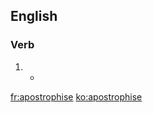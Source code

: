 ==English==

===Verb===
{{en-verb|apostrophis}}

# {{alternative spelling of|apostrophize|lang=en}}
#*{{quote-book|year=1905|author=[[w:Emma Orczy|Baroness Emmuska Orczy]]
|title=[[w:The Case of Miss Elliott|The Affair at the Novelty Theatre]]
|chapter=2|url=http://openlibrary.org/works/OL8479084W
|passage=Miss Phyllis Morgan, as the hapless heroine dressed in the shabbiest of clothes, appears in the midst of a gay and giddy throng; she '''apostrophises''' all and sundry there, including the villain, and has a magnificent scene which always brings down the house, and nightly adds to her histrionic laurels.}}

[[fr:apostrophise]]
[[ko:apostrophise]]